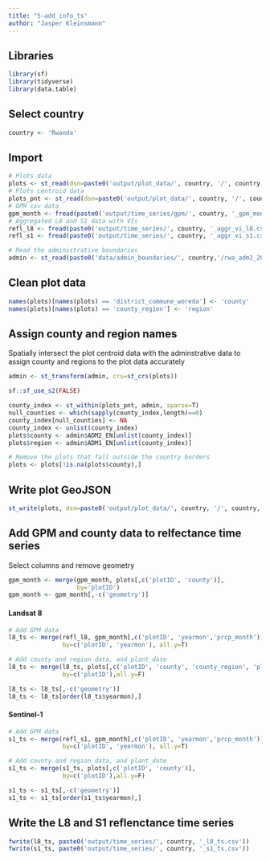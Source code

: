 ```yaml
---
title: "5-add_info_ts"
author: "Jasper Kleinsmann"
---
```



## Libraries 
```r
library(sf)
library(tidyverse)
library(data.table)
```

## Select country 
```r
country <- 'Rwanda'
```

## Import 
```r
# Plots data
plots <- st_read(dsn=paste0('output/plot_data/', country, '/', country, '_plots_all.GeoJSON'))
# Plots centroid data
plots_pnt <- st_read(dsn=paste0('output/plot_data/', country, '/', country, '_plot_centroid.GeoJSON'))
# GPM csv data
gpm_month <- fread(paste0('output/time_series/gpm/', country, '_gpm_monthly.csv'))
# Aggregated L8 and S1 data with VIs
refl_l8 <- fread(paste0('output/time_series/', country, '_aggr_vi_l8.csv'))
refl_s1 <- fread(paste0('output/time_series/', country, '_aggr_vi_s1.csv'))

# Read the administrative boundaries
admin <- st_read(paste0('data/admin_boundaries/', country,'/rwa_adm2_2006_NISR_WGS1984_20181002.shp'))
```

## Clean plot data
```r
names(plots)[names(plots) == 'district_commune_woreda'] <- 'county'
names(plots)[names(plots) == 'county_region'] <- 'region'
```

## Assign county and region names
Spatially intersect the plot centroid data with the adminstrative data to assign county and regions to the plot data accurately
```r
admin <- st_transform(admin, crs=st_crs(plots))

sf::sf_use_s2(FALSE) 

county_index <- st_within(plots_pnt, admin, sparse=T)
null_counties <- which(sapply(county_index,length)==0)
county_index[null_counties] <- NA
county_index <- unlist(county_index)
plots$county <- admin$ADM2_EN[unlist(county_index)]
plots$region <- admin$ADM1_EN[unlist(county_index)]

# Remove the plots that fall outside the country borders
plots <- plots[!is.na(plots$county),]
```

## Write plot GeoJSON
```r
st_write(plots, dsn=paste0('output/plot_data/', country, '/', country, '_plots_final.GeoJSON'))
```


## Add GPM and county data to relfectance time series
Select columns and remove geometry
```r
gpm_month <- merge(gpm_month, plots[,c('plotID', 'county')], 
                   by='plotID')
gpm_month <- gpm_month[,-c('geometry')]

```

#### Landsat 8
```r
# Add GPM data
l8_ts <- merge(refl_l8, gpm_month[,c('plotID', 'yearmon','prcp_month')],
               by=c('plotID', 'yearmon'), all.y=T)

# Add county and region data, and plant_date
l8_ts <- merge(l8_ts, plots[,c('plotID', 'county', 'county_region', 'plant_date')], 
               by=c('plotID'),all.y=F)

l8_ts <- l8_ts[,-c('geometry')]
l8_ts <- l8_ts[order(l8_ts$yearmon),]
```

#### Sentinel-1
```r
# Add GPM data
s1_ts <- merge(refl_s1, gpm_month[,c('plotID', 'yearmon','prcp_month')],
               by=c('plotID', 'yearmon'), all.y=T)

# Add county and region data, and plant_date
s1_ts <- merge(s1_ts, plots[,c('plotID', 'county')], 
               by=c('plotID'),all.y=F)

s1_ts <- s1_ts[,-c('geometry')]
s1_ts <- s1_ts[order(s1_ts$yearmon),]
```

## Write the L8 and S1 reflenctance time series
```r
fwrite(l8_ts, paste0('output/time_series/', country, '_l8_ts.csv'))
fwrite(s1_ts, paste0('output/time_series/', country, '_s1_ts.csv'))
```
